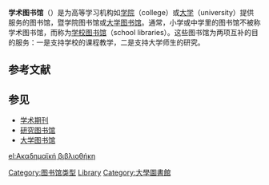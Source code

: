 '''学术图书馆'''（{{lang-en|'''academic library'''}}）是为高等学习机构如[[學院_(學校)|学院]]（college）或[[大学|大学]]（university）提供服务的图书馆，暨学院图书馆或[[大学图书馆|大学图书馆]]。通常，小学或中学里的图书馆不被称学术图书馆，而称为[[学校图书馆|学校图书馆]]（school libraries）。这些图书馆为两项互补的目的服务：一是支持学校的课程教学，二是支持大学师生的研究。

== 参考文献 ==
{{Reflist}}

== 参见 ==
* [[学术期刊|学术期刊]]
* [[研究图书馆|研究图书馆]]
* [[大学图书馆|大学图书馆]]

[[Category:图书馆类型|Category:图书馆类型]]
[[Category:学术|Library]]
[[Category:大學圖書館|Category:大學圖書館]]

[[el:Ακαδημαϊκή_βιβλιοθήκη|el:Ακαδημαϊκή βιβλιοθήκη]]